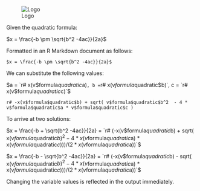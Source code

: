 ![Logo](../images/app-title)

Given the quadratic formula:

$x = \frac{-b \pm \sqrt{b^2 -4ac}}{2a}$

Formatted in an R Markdown document as follows:

    $x = \frac{-b \pm \sqrt{b^2 -4ac}}{2a}$

We can substitute the following values:

$a = `r# x(v$formula$quadratic$a)`, b = `r# x(v$formula$quadratic$b)`, c = `r# x(v$formula$quadratic$c)`$

`r# -x(v$formula$quadratic$b) + sqrt( v$formula$quadratic$b^2  - 4 * v$formula$quadratic$a * v$formula$quadratic$c )`

To arrive at two solutions:

$x = \frac{-b + \sqrt{b^2 -4ac}}{2a} = `r# (-x(v$formula$quadratic$b) + sqrt( x(v$formula$quadratic$b)^2  - 4 * x(v$formula$quadratic$a) * x(v$formula$quadratic$c) )) / (2 * x(v$formula$quadratic$a))`$

$x = \frac{-b - \sqrt{b^2 -4ac}}{2a} = `r# (-x(v$formula$quadratic$b) - sqrt( x(v$formula$quadratic$b)^2  - 4 * x(v$formula$quadratic$a) * x(v$formula$quadratic$c) )) / (2 * x(v$formula$quadratic$a))`$

Changing the variable values is reflected in the output immediately.
